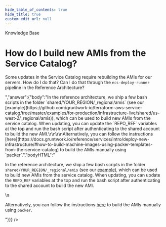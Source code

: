 ```yaml
---
hide_table_of_contents: true
hide_title: true
custom_edit_url: null
---
```



<CenterLayout>
<span className="searchCategory">Knowledge Base</span>
<h1>How do I build new AMIs from the Service Catalog?</h1>
<GitHub discussion={{"id":"D_kwDOF8slf84AO3ZK","number":218,"author":{"login":"yorinasub17"},"title":"How do I build new AMIs from the Service Catalog?","body":"Some updates in the Service Catalog require rebuilding the AMIs for our servers. How do I do that? Can I do that through the `ecs-deploy-runner` pipeline in the Reference Architecture?","bodyHTML":"<p dir=\"auto\">Some updates in the Service Catalog require rebuilding the AMIs for our servers. How do I do that? Can I do that through the <code class=\"notranslate\">ecs-deploy-runner</code> pipeline in the Reference Architecture?</p>","answer":{"body":"In the reference architecture, we ship a few bash scripts in the folder `shared/YOUR_REGION/_regional/amis` (see our [example](https://github.com/gruntwork-io/terraform-aws-service-catalog/tree/master/examples/for-production/infrastructure-live/shared/us-west-2/_regional/amis)), which can be used to build new AMIs from the service catalog. When updating, you can update the `REPO_REF` variables at the top and run the bash script after authenticating to the shared account to build the new AMI.\r\n\r\nAlternatively, you can follow the instructions [here](https://docs.gruntwork.io/reference/services/intro/deploy-new-infrastructure/#how-to-build-machine-images-using-packer-templates-from-the-service-catalog) to build the AMIs manually using `packer`.","bodyHTML":"<p dir=\"auto\">In the reference architecture, we ship a few bash scripts in the folder <code class=\"notranslate\">shared/YOUR_REGION/_regional/amis</code> (see our <a href=\"https://github.com/gruntwork-io/terraform-aws-service-catalog/tree/master/examples/for-production/infrastructure-live/shared/us-west-2/_regional/amis\">example</a>), which can be used to build new AMIs from the service catalog. When updating, you can update the <code class=\"notranslate\">REPO_REF</code> variables at the top and run the bash script after authenticating to the shared account to build the new AMI.</p>\n<p dir=\"auto\">Alternatively, you can follow the instructions <a href=\"https://docs.gruntwork.io/reference/services/intro/deploy-new-infrastructure/#how-to-build-machine-images-using-packer-templates-from-the-service-catalog\" rel=\"nofollow\">here</a> to build the AMIs manually using <code class=\"notranslate\">packer</code>.</p>"}}} />

</CenterLayout>
  

<!-- ##DOCS-SOURCER-START
{
  "sourcePlugin": "github-discussions",
  "hash": "1fbfcd020c63a9f37ae4dc57d85d7377"
}
##DOCS-SOURCER-END -->
